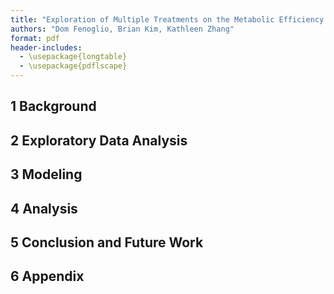 ```yaml
---
title: "Exploration of Multiple Treatments on the Metabolic Efficiency of the Mitochondria"
authors: "Dom Fenoglio, Brian Kim, Kathleen Zhang"
format: pdf
header-includes:
  - \usepackage{longtable}
  - \usepackage{pdflscape}
---
```


## 1 Background

## 2 Exploratory Data Analysis

## 3 Modeling

## 4 Analysis

## 5 Conclusion and Future Work

## 6 Appendix
